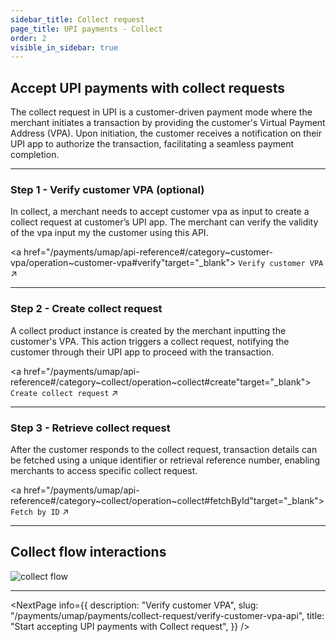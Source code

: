 ```yaml
---
sidebar_title: Collect request
page_title: UPI payments - Collect
order: 2
visible_in_sidebar: true
---
```


## Accept UPI payments with collect requests

The collect request in UPI is a customer-driven payment mode where the merchant initiates a transaction by providing the customer's Virtual Payment Address (VPA). Upon initiation, the customer receives a notification on their UPI app to authorize the transaction, facilitating a seamless payment completion.

<hr class="primary" />

### Step 1 - Verify customer VPA (optional)
In collect, a merchant needs to accept customer vpa as input to create a collect request at customer’s UPI app. The merchant can verify the validity of the vpa input my the customer using this API.

<a href="/payments/umap/api-reference#/category~customer-vpa/operation~customer-vpa#verify"target="_blank">
    <code>Verify customer VPA</code> ↗
</a>

<hr class="primary" />

### Step 2 - Create collect request 
A collect product instance is created by the merchant inputting the customer's VPA. This action triggers a collect request, notifying the customer through their UPI app to proceed with the transaction.

<a href="/payments/umap/api-reference#/category~collect/operation~collect#create"target="_blank">
    <code>Create collect request</code> ↗
</a>

<hr class="primary" />

### Step 3 - Retrieve collect request
After the customer responds to the collect request, transaction details can be fetched using a unique identifier or retrieval reference number, enabling merchants to access specific collect request.

<a href="/payments/umap/api-reference#/category~collect/operation~collect#fetchById"target="_blank">
    <code>Fetch by ID</code> ↗
</a>

<hr class="primary" />

## Collect flow interactions

<img
  src="https://storage.googleapis.com/strapi-assets/latest/collect-flow/collect-flow.png"
  alt="collect flow"
/>

<hr class="primary" />

<NextPage
    info={{
        description:
            "Verify customer VPA",
        slug: "/payments/umap/payments/collect-request/verify-customer-vpa-api",
        title: "Start accepting UPI payments with Collect request",
    }}
/>

<WasPageHelpful />